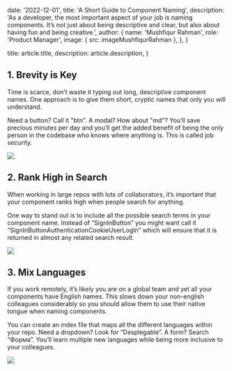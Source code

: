 
  date: '2022-12-01',
  title: 'A Short Guide to Component Naming',
  description:
    'As a developer,  the most important aspect of your job is naming components. It’s not just about being descriptive and clear, but also about having fun and being creative.',
  author: {
    name: 'Mushfiqur Rahman',
    role: 'Product Manager',
    image: { src: imageMushfiqurRahman },
  },
}

  title: article.title,
  description: article.description,
}

## 1. Brevity is Key

Time is scarce, don’t waste it typing out long, descriptive component names. One approach is to give them short, cryptic names that only you will understand.

Need a button? Call it "btn". A modal? How about "md"? You’ll save precious minutes per day and you’ll get the added benefit of being the only person in the codebase who knows where anything is. This is called job security.

![](./typewriter.jpg)

## 2. Rank High in Search

When working in large repos with lots of collaborators, it’s important that your component ranks high when people search for anything.

One way to stand out is to include all the possible search terms in your component name. Instead of “SignInButton” you might want call it “SignInButtonAuthenticationCookieUserLogIn” which will ensure that it is returned in almost any related search result.

![](./magnifying-glass.jpg)

## 3. Mix Languages

If you work remotely, it’s likely you are on a global team and yet all your components have English names. This slows down your non-english colleagues considerably so you should allow them to use their native tongue when naming components.

You can create an index file that maps all the different languages within your repo. Need a dropdown? Look for “Desplegable”. A form? Search “Форма”. You’ll learn multiple new languages while being more inclusive to your colleagues.

![](./everyday-english.jpg)
